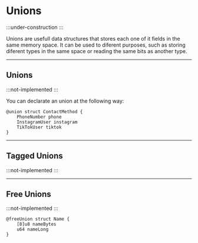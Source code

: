 # Unions
:::under-construction
:::

Unions are usefull data structures that stores each one of it fields in the same
memory space. It can be used to diferent purposes, such as storing diferent types
in the same space or reading the same bits as another type.

---
## Unions

:::not-implemented
:::

You can declarate an union at the following way:
```abs
@union struct ContactMethod {
	PhoneNumber phone
	InstagramUser instagram
	TikTokUser tiktok
}
```



---
## Tagged Unions

:::not-implemented
:::

---
## Free Unions

:::not-implemented
:::

```abs
@freeUnion struct Name {
	[8]u8 nameBytes
	u64 nameLong
}
```


